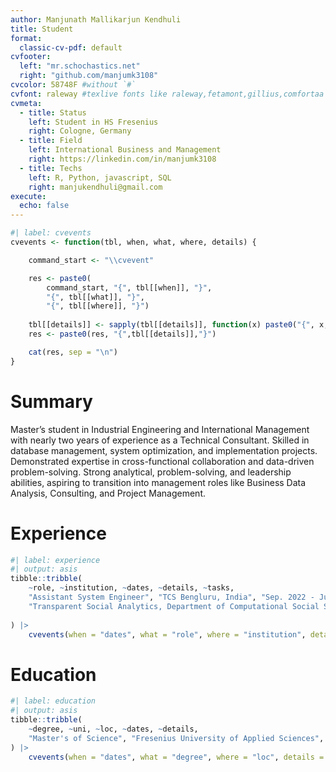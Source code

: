 ```yaml
---
author: Manjunath Mallikarjun Kendhuli
title: Student
format:
  classic-cv-pdf: default
cvfooter:
  left: "mr.schochastics.net"
  right: "github.com/manjumk3108"
cvcolor: 58748F #without `#`
cvfont: raleway #texlive fonts like raleway,fetamont,gillius,comfortaa
cvmeta:
  - title: Status
    left: Student in HS Fresenius
    right: Cologne, Germany
  - title: Field
    left: International Business and Management
    right: https://linkedin.com/in/manjumk3108
  - title: Techs
    left: R, Python, javascript, SQL
    right: manjukendhuli@gmail.com
execute:
  echo: false
---
```


```r
#| label: cvevents
cvevents <- function(tbl, when, what, where, details) {

    command_start <- "\\cvevent"

    res <- paste0(
        command_start, "{", tbl[[when]], "}", 
        "{", tbl[[what]], "}",
        "{", tbl[[where]], "}")
    
    tbl[[details]] <- sapply(tbl[[details]], function(x) paste0("{", x, "}", collapse = ","))
    res <- paste0(res, "{",tbl[[details]],"}")

    cat(res, sep = "\n")
}
```

# Summary

Master’s student in Industrial Engineering and International Management with nearly two years of experience as a Technical Consultant. Skilled in database management, system optimization, and implementation projects. Demonstrated expertise in cross-functional collaboration and data-driven problem-solving. Strong analytical, problem-solving, and leadership abilities, aspiring to transition into management roles like Business Data Analysis, Consulting, and Project Management.

# Experience


```r
#| label: experience
#| output: asis
tibble::tribble(
    ~role, ~institution, ~dates, ~details, ~tasks,
    "Assistant System Engineer", "TCS Bengluru, India", "Sep. 2022 - Jun. 2024",
    "Transparent Social Analytics, Department of Computational Social Science", c("Interacted with clients to gather and analyze requirements, ensuring effective communication and alignment with business needs", "Applied problem-solving techniques to complex tasks, showcasing adaptability and critical thinking in project delivery"),
    
) |>
    cvevents(when = "dates", what = "role", where = "institution", details = "tasks")
```

# Education

```r
#| label: education
#| output: asis
tibble::tribble(
    ~degree, ~uni, ~loc, ~dates, ~details,
    "Master's of Science", "Fresenius University of Applied Sciences", "Cologne, Germany", "Aug. 2024 - Sep. 2026", c("Thesis: Project Management in Agile Projects", "Data Analysis Replication")
) |>
    cvevents(when = "dates", what = "degree", where = "loc", details = "details")
```
